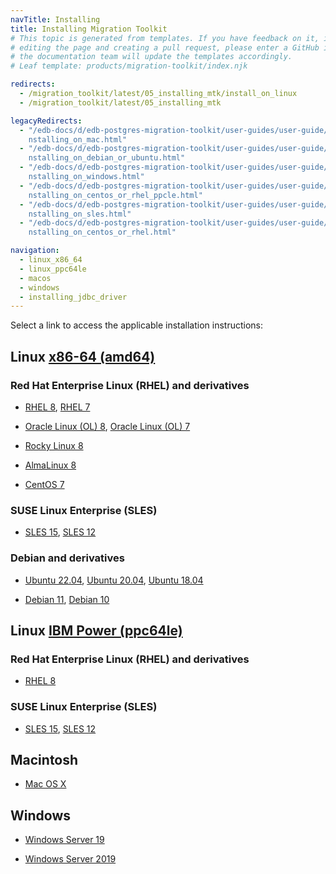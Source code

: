 ```yaml
---
navTitle: Installing
title: Installing Migration Toolkit
# This topic is generated from templates. If you have feedback on it, instead of
# editing the page and creating a pull request, please enter a GitHub issue and
# the documentation team will update the templates accordingly.
# Leaf template: products/migration-toolkit/index.njk

redirects:
  - /migration_toolkit/latest/05_installing_mtk/install_on_linux
  - /migration_toolkit/latest/05_installing_mtk

legacyRedirects:
  - "/edb-docs/d/edb-postgres-migration-toolkit/user-guides/user-guide/55.0.0/i\
    nstalling_on_mac.html"
  - "/edb-docs/d/edb-postgres-migration-toolkit/user-guides/user-guide/55.0.0/i\
    nstalling_on_debian_or_ubuntu.html"
  - "/edb-docs/d/edb-postgres-migration-toolkit/user-guides/user-guide/55.0.0/i\
    nstalling_on_windows.html"
  - "/edb-docs/d/edb-postgres-migration-toolkit/user-guides/user-guide/55.0.0/i\
    nstalling_on_centos_or_rhel_ppcle.html"
  - "/edb-docs/d/edb-postgres-migration-toolkit/user-guides/user-guide/55.0.0/i\
    nstalling_on_sles.html"
  - "/edb-docs/d/edb-postgres-migration-toolkit/user-guides/user-guide/55.0.0/i\
    nstalling_on_centos_or_rhel.html"

navigation:
  - linux_x86_64
  - linux_ppc64le
  - macos
  - windows
  - installing_jdbc_driver
---
```


Select a link to access the applicable installation instructions:

## Linux [x86-64 (amd64)](linux_x86_64)

### Red Hat Enterprise Linux (RHEL) and derivatives

- [RHEL 8](linux_x86_64/mtk_rhel_8), [RHEL 7](linux_x86_64/mtk_rhel_7)

- [Oracle Linux (OL) 8](linux_x86_64/mtk_rhel_8), [Oracle Linux (OL) 7](linux_x86_64/mtk_rhel_7)

- [Rocky Linux 8](linux_x86_64/mtk_other_linux_8)

- [AlmaLinux 8](linux_x86_64/mtk_other_linux_8)

- [CentOS 7](linux_x86_64/mtk_centos_7)

### SUSE Linux Enterprise (SLES)

- [SLES 15](linux_x86_64/mtk_sles_15), [SLES 12](linux_x86_64/mtk_sles_12)

### Debian and derivatives

- [Ubuntu 22.04](linux_x86_64/mtk_ubuntu_22), [Ubuntu 20.04](linux_x86_64/mtk_ubuntu_20), [Ubuntu 18.04](linux_x86_64/mtk_ubuntu_18)

- [Debian 11](linux_x86_64/mtk_debian_11), [Debian 10](linux_x86_64/mtk_debian_10)

## Linux [IBM Power (ppc64le)](linux_ppc64le)

### Red Hat Enterprise Linux (RHEL) and derivatives

- [RHEL 8](linux_ppc64le/mtk_rhel_8)

### SUSE Linux Enterprise (SLES)

- [SLES 15](linux_ppc64le/mtk_sles_15), [SLES 12](linux_ppc64le/mtk_sles_12)

## Macintosh
- [Mac OS X](macos)
## Windows
- [Windows Server 19](windows)


- [Windows Server 2019](install_on_windows)
